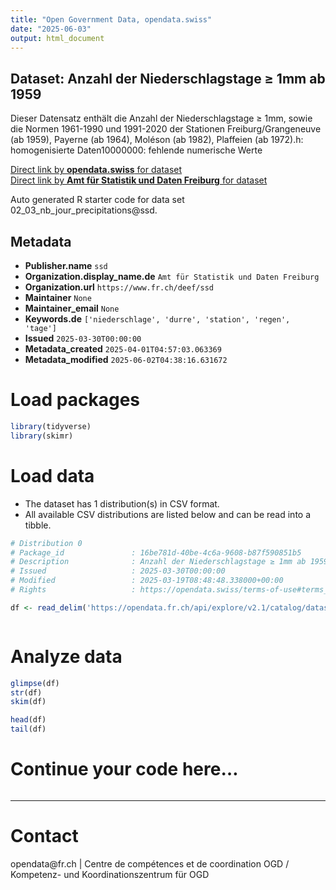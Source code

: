 ```yaml
---
title: "Open Government Data, opendata.swiss"
date: "2025-06-03"
output: html_document
---
```


## Dataset: Anzahl der Niederschlagstage ≥ 1mm ab 1959

Dieser Datensatz enthält die Anzahl der Niederschlagstage ≥ 1mm, sowie die Normen 1961-1990 und 1991-2020 der Stationen Freiburg/Grangeneuve (ab 1959), Payerne (ab 1964), Moléson (ab 1982), Plaffeien (ab 1972).h: homogenisierte Daten10000000: fehlende numerische Werte

[Direct link by **opendata.swiss** for dataset](https://opendata.swiss/de/dataset/anzahl-der-niederschlagstage-1mm-ab-1959)<br>
[Direct link by **Amt für Statistik und Daten Freiburg** for dataset](https://opendata.fr.ch/explore/dataset/02_03_nb_jour_precipitations/)

Auto generated R starter code for data set 02_03_nb_jour_precipitations@ssd.

## Metadata

- **Publisher.name** `ssd`
- **Organization.display_name.de** `Amt für Statistik und Daten Freiburg`
- **Organization.url** `https://www.fr.ch/deef/ssd`
- **Maintainer** `None`
- **Maintainer_email** `None`
- **Keywords.de** `['niederschlage', 'durre', 'station', 'regen', 'tage']`
- **Issued** `2025-03-30T00:00:00`
- **Metadata_created** `2025-04-01T04:57:03.063369`
- **Metadata_modified** `2025-06-02T04:38:16.631672`


# Load packages

```r

library(tidyverse)
library(skimr)

```

# Load data

-   The dataset has 1 distribution(s) in CSV format.
-   All available CSV distributions are listed below and can be read into a tibble.

```r

# Distribution 0
# Package_id               : 16be781d-40be-4c6a-9608-b87f590851b5
# Description              : Anzahl der Niederschlagstage ≥ 1mm ab 1959 (csv)
# Issued                   : 2025-03-30T00:00:00
# Modified                 : 2025-03-19T08:48:48.338000+00:00
# Rights                   : https://opendata.swiss/terms-of-use#terms_by

df <- read_delim('https://opendata.fr.ch/api/explore/v2.1/catalog/datasets/02_03_nb_jour_precipitations/exports/csv?use_labels=true')



```

# Analyze data

```r

glimpse(df)
str(df)
skim(df)

head(df)
tail(df)

```

# Continue your code here...

```r

```

------------------------------------------------------------------------

# Contact

opendata@fr.ch | Centre de compétences et de coordination OGD / Kompetenz- und Koordinationszentrum für OGD
